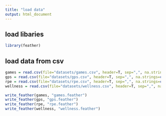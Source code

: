 ```yaml
---
title: "load data"
output: html_document
---
```


## load libaries

```r
library(feather)
```

## load data from csv

```r

games = read.csv(file="datasets/games.csv", header=T, sep=",", na.strings=c("", NA))
gps = read.csv(file="datasets/gps.csv", header=T, sep=",", na.strings=c("", NA))
rpe = read.csv(file="datasets/rpe.csv", header=T, sep=",", na.strings=c("", NA))
wellness = read.csv(file="datasets/wellness.csv", header=T, sep=",", na.strings=c("", NA))

write_feather(games, "games.feather")
write_feather(gps, "gps.feather")
write_feather(rpe, "rpe.feather")
write_feather(wellness, "wellness.feather")

```

